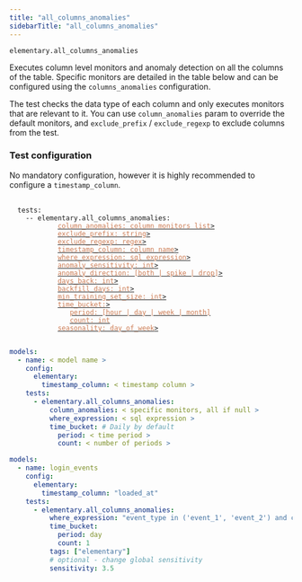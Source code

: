 ```yaml
---
title: "all_columns_anomalies"
sidebarTitle: "all_columns_anomalies"
---
```


`elementary.all_columns_anomalies`

Executes column level monitors and anomaly detection on all the columns of the table.
Specific monitors are detailed in the table below and can be configured using the `columns_anomalies` configuration.

The test checks the data type of each column and only executes monitors that are relevant to it.
You can use `column_anomalies` param to override the default monitors, and `exclude_prefix` / `exclude_regexp` to exclude columns from the test. 

<Snippet file="column-metrics.mdx" />


### Test configuration

No mandatory configuration, however it is highly recommended to configure a `timestamp_column`.

<pre>
 <code>
  tests:                                                                                                                                                                                                                        
    -- elementary.all_columns_anomalies:
      &nbsp;&nbsp;&nbsp;&nbsp;&nbsp; <a href="/guides/anomaly-detection-configuration/column-anomalies"><font color="#CD7D55">column_anomalies: column monitors list</font>></a>
      &nbsp;&nbsp;&nbsp;&nbsp;&nbsp; <a href="/guides/anomaly-detection-configuration/exclude_prefix"><font color="#CD7D55">exclude_prefix: string</font>></a>
      &nbsp;&nbsp;&nbsp;&nbsp;&nbsp; <a href="/guides/anomaly-detection-configuration/exclude_regexp"><font color="#CD7D55">exclude_regexp: regex</font>></a>
      &nbsp;&nbsp;&nbsp;&nbsp;&nbsp; <a href="/guides/anomaly-detection-configuration/timestamp-column"><font color="#CD7D55">timestamp_column: column name</font>></a>                                                   
      &nbsp;&nbsp;&nbsp;&nbsp;&nbsp; <a href="/guides/anomaly-detection-configuration/where-expression"><font color="#CD7D55">where_expression: sql expression</font>></a>                                                
      &nbsp;&nbsp;&nbsp;&nbsp;&nbsp; <a href="/guides/anomaly-detection-configuration/anomaly-sensitivity"><font color="#CD7D55">anomaly_sensitivity: int</font>></a>                                                     
      &nbsp;&nbsp;&nbsp;&nbsp;&nbsp; <a href="/guides/anomaly-detection-configuration/anomaly-direction"><font color="#CD7D55">anomaly_direction: [both | spike | drop]</font>></a>                                       
      &nbsp;&nbsp;&nbsp;&nbsp;&nbsp; <a href="/guides/anomaly-detection-configuration/days-back"><font color="#CD7D55">days_back: int</font>></a>                                                                         
      &nbsp;&nbsp;&nbsp;&nbsp;&nbsp; <a href="/guides/anomaly-detection-configuration/backfill-days"><font color="#CD7D55">backfill_days: int</font>></a>                                                                 
      &nbsp;&nbsp;&nbsp;&nbsp;&nbsp; <a href="/guides/anomaly-detection-configuration/min-training-set-size"><font color="#CD7D55">min_training_set_size: int</font>></a>                                                 
      &nbsp;&nbsp;&nbsp;&nbsp;&nbsp; <a href="/guides/anomaly-detection-configuration/time-bucket"><font color="#CD7D55">time_bucket:</font>></a>                                                                         
      &nbsp;&nbsp;&nbsp;&nbsp;&nbsp;&nbsp;&nbsp;&nbsp; <a href="/guides/anomaly-detection-configuration/time-bucket"><font color="#CD7D55">period: [hour | day | week | month]</font></a>                                 
      &nbsp;&nbsp;&nbsp;&nbsp;&nbsp;&nbsp;&nbsp;&nbsp; <a href="/guides/anomaly-detection-configuration/time-bucket"><font color="#CD7D55">count: int</font></a>                                                          
      &nbsp;&nbsp;&nbsp;&nbsp;&nbsp; <a href="/guides/anomaly-detection-configuration/seasonality"><font color="#CD7D55">seasonality: day_of_week</font>></a>           
 </code>
</pre> 
                                                                                                                                                                                             

<RequestExample>

```yml Models
models:
  - name: < model name >
    config:
      elementary:
        timestamp_column: < timestamp column >
    tests:
      - elementary.all_columns_anomalies:
          column_anomalies: < specific monitors, all if null >
          where_expression: < sql expression >
          time_bucket: # Daily by default
            period: < time period >
            count: < number of periods >
```

```yml Models example
models:
  - name: login_events
    config:
      elementary:
        timestamp_column: "loaded_at"
    tests:
      - elementary.all_columns_anomalies:
          where_expression: "event_type in ('event_1', 'event_2') and country_name != 'unwanted country'"
          time_bucket:
            period: day
            count: 1
          tags: ["elementary"]
          # optional - change global sensitivity
          sensitivity: 3.5
```

</RequestExample>